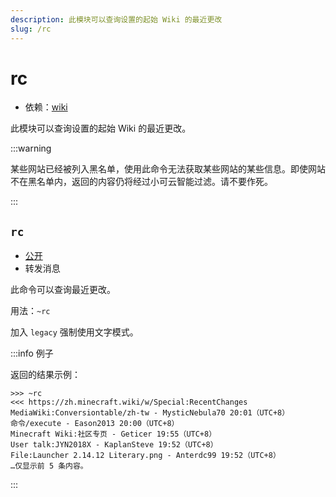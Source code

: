 ```yaml
---
description: 此模块可以查询设置的起始 Wiki 的最近更改
slug: /rc
---
```


# rc

- 依赖：[wiki](wiki)

此模块可以查询设置的起始 Wiki 的最近更改。

:::warning

某些网站已经被列入黑名单，使用此命令无法获取某些网站的某些信息。即使网站不在黑名单内，返回的内容仍将经过小可云智能过滤。请不要作死。

:::

## `rc`

- [公开](permissions)
- 转发消息

此命令可以查询最近更改。

用法：`~rc`

加入 `legacy` 强制使用文字模式。

:::info 例子

返回的结果示例：

```
>>> ~rc
<<< https://zh.minecraft.wiki/w/Special:RecentChanges
MediaWiki:Conversiontable/zh-tw - MysticNebula70 20:01（UTC+8）
命令/execute - Eason2013 20:00（UTC+8）
Minecraft Wiki:社区专页 - Geticer 19:55（UTC+8）
User talk:JYN2018X - KaplanSteve 19:52（UTC+8）
File:Launcher 2.14.12 Literary.png - Anterdc99 19:52（UTC+8）
…仅显示前 5 条内容。
```

:::
